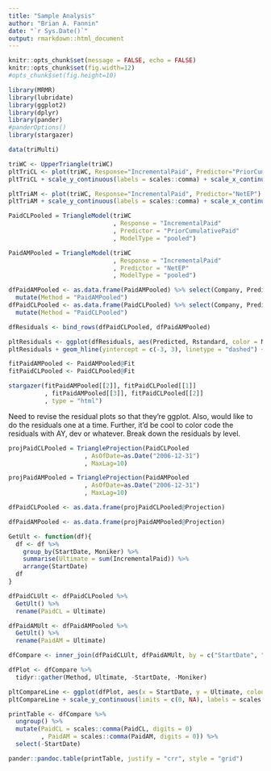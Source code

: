 ```yaml
---
title: "Sample Analysis"
author: "Brian A. Fannin"
date: "`r Sys.Date()`"
output: rmarkdown::html_document
---
```


```r
knitr::opts_chunk$set(message = FALSE, echo = FALSE)
knitr::opts_chunk$set(fig.width=12)
#opts_chunk$set(fig.height=10)
```

```r
library(MRMR)
library(lubridate)
library(ggplot2)
library(dplyr)
library(pander)
#panderOptions()
library(stargazer)
```

```r
data(triMulti)
```

```r
triWC <- UpperTriangle(triWC)
pltTriCL <- plot(triWC, Response="IncrementalPaid", Predictor="PriorCumulativePaid")
pltTriCL + scale_y_continuous(labels = scales::comma) + scale_x_continuous(labels = scales::comma)

pltTriAM <- plot(triWC, Response="IncrementalPaid", Predictor="NetEP")
pltTriAM + scale_y_continuous(labels = scales::comma) + scale_x_continuous(labels = scales::comma)
```

```r
PaidCLPooled = TriangleModel(triWC
                             , Response = "IncrementalPaid"
                             , Predictor = "PriorCumulativePaid"
                             , ModelType = "pooled")

PaidAMPooled = TriangleModel(triWC
                             , Response = "IncrementalPaid"
                             , Predictor = "NetEP"
                             , ModelType = "pooled")
```

```r
dfPaidAMPooled <- as.data.frame(PaidAMPooled) %>% select(Company, Predicted, Rstandard) %>% 
  mutate(Method = "PaidAMPooled")
dfPaidCLPooled <- as.data.frame(PaidCLPooled) %>% select(Company, Predicted, Rstandard) %>% 
  mutate(Method = "PaidCLPooled")

dfResiduals <- bind_rows(dfPaidCLPooled, dfPaidAMPooled)

pltResiduals <- ggplot(dfResiduals, aes(Predicted, Rstandard, color = Method)) + geom_point(aes(shape = Company))
pltResiduals + geom_hline(yintercept = c(-3, 3), linetype = "dashed") + geom_hline(yintercept = 0, linetype = "solid")
```

```r
fitPaidAMPooled <- PaidAMPooled@Fit
fitPaidCLPooled <- PaidCLPooled@Fit 

stargazer(fitPaidAMPooled[[2]], fitPaidCLPooled[[1]]
          , fitPaidAMPooled[[3]], fitPaidCLPooled[[2]]
          , type = "html")
```


Need to revise the residual plots so that they're ggplot. Also, would like to do the residuals one at a time. Further, it'd be cool to color code the residuals with AY, dev or whatever. Break down the residuals by level.

```r
projPaidCLPooled = TriangleProjection(PaidCLPooled
                     , AsOfDate=as.Date("2006-12-31")
                     , MaxLag=10)

projPaidAMPooled = TriangleProjection(PaidAMPooled
                     , AsOfDate=as.Date("2006-12-31")
                     , MaxLag=10)
```

```r
dfPaidCLPooled <- as.data.frame(projPaidCLPooled@Projection)

dfPaidAMPooled <- as.data.frame(projPaidAMPooled@Projection)
```

```r
GetUlt <- function(df){
  df <- df %>% 
    group_by(StartDate, Moniker) %>% 
    summarise(Ultimate = sum(IncrementalPaid)) %>% 
    arrange(StartDate)
  df
}

dfPaidCLUlt <- dfPaidCLPooled %>% 
  GetUlt() %>% 
  rename(PaidCL = Ultimate)

dfPaidAMUlt <- dfPaidAMPooled %>% 
  GetUlt() %>% 
  rename(PaidAM = Ultimate)

dfCompare <- inner_join(dfPaidCLUlt, dfPaidAMUlt, by = c("StartDate", "Moniker")) 
```

```r
dfPlot <- dfCompare %>% 
  tidyr::gather(Method, Ultimate, -StartDate, -Moniker)

pltCompareLine <- ggplot(dfPlot, aes(x = StartDate, y = Ultimate, colour = Method)) + geom_point() + geom_line()
pltCompareLine + scale_y_continuous(limits = c(0, NA), labels = scales::comma)
```

```r
printTable <- dfCompare %>% 
  ungroup() %>% 
  mutate(PaidCL = scales::comma(PaidCL, digits = 0)
         , PaidAM = scales::comma(PaidAM, digits = 0)) %>% 
  select(-StartDate)

pander::pandoc.table(printTable, justify = "crr", style = "grid")
```
